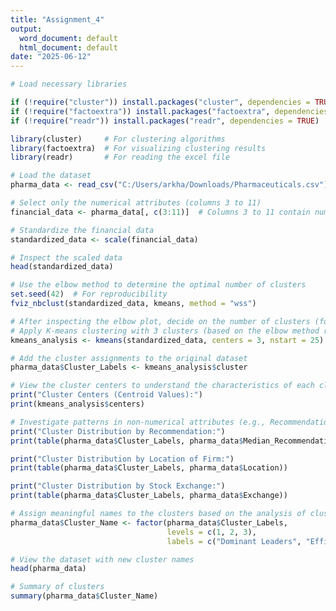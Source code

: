 ---
title: "Assignment_4"
output:
  word_document: default
  html_document: default
date: "2025-06-12"
---


```{r }
# Load necessary libraries

if (!require("cluster")) install.packages("cluster", dependencies = TRUE)
if (!require("factoextra")) install.packages("factoextra", dependencies = TRUE)
if (!require("readr")) install.packages("readr", dependencies = TRUE)

library(cluster)     # For clustering algorithms
library(factoextra)  # For visualizing clustering results
library(readr)       # For reading the excel file

# Load the dataset
pharma_data <- read_csv("C:/Users/arkha/Downloads/Pharmaceuticals.csv")

# Select only the numerical attributes (columns 3 to 11)
financial_data <- pharma_data[, c(3:11)]  # Columns 3 to 11 contain numerical variables

# Standardize the financial data
standardized_data <- scale(financial_data)

# Inspect the scaled data
head(standardized_data)

# Use the elbow method to determine the optimal number of clusters
set.seed(42)  # For reproducibility
fviz_nbclust(standardized_data, kmeans, method = "wss")

# After inspecting the elbow plot, decide on the number of clusters (for example, 3 clusters)
# Apply K-means clustering with 3 clusters (based on the elbow method result)
kmeans_analysis <- kmeans(standardized_data, centers = 3, nstart = 25)

# Add the cluster assignments to the original dataset
pharma_data$Cluster_Labels <- kmeans_analysis$cluster

# View the cluster centers to understand the characteristics of each cluster
print("Cluster Centers (Centroid Values):")
print(kmeans_analysis$centers)

# Investigate patterns in non-numerical attributes (e.g., Recommendation, Headquarters, Exchange)
print("Cluster Distribution by Recommendation:")
print(table(pharma_data$Cluster_Labels, pharma_data$Median_Recommendation))

print("Cluster Distribution by Location of Firm:")
print(table(pharma_data$Cluster_Labels, pharma_data$Location))

print("Cluster Distribution by Stock Exchange:")
print(table(pharma_data$Cluster_Labels, pharma_data$Exchange))

# Assign meaningful names to the clusters based on the analysis of cluster centers
pharma_data$Cluster_Name <- factor(pharma_data$Cluster_Labels, 
                                   levels = c(1, 2, 3), 
                                   labels = c("Dominant Leaders", "Efficient Innovators", "Moderate Performers"))

# View the dataset with new cluster names
head(pharma_data)

# Summary of clusters
summary(pharma_data$Cluster_Name)
```
